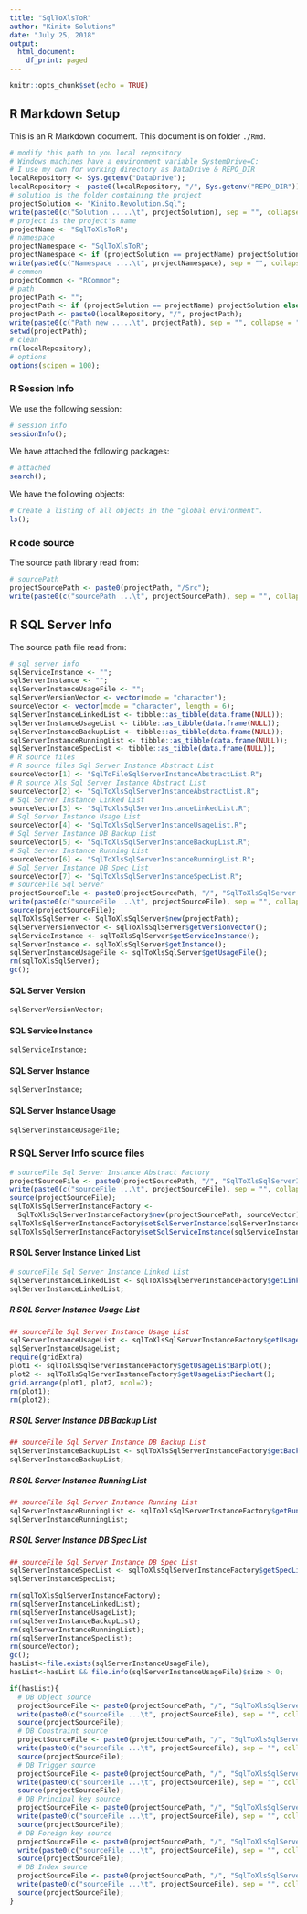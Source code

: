 ```yaml
---
title: "SqlToXlsToR"
author: "Kinito Solutions"
date: "July 25, 2018"
output:
  html_document:
    df_print: paged
---
```


```r
knitr::opts_chunk$set(echo = TRUE)
```

## R Markdown Setup

This is an R Markdown document. This document is on folder `./Rmd`.

```r
# modify this path to you local repository
# Windows machines have a environment variable SystemDrive=C:
# I use my own for working directory as DataDrive & REPO_DIR
localRepository <- Sys.getenv("DataDrive");
localRepository <- paste0(localRepository, "/", Sys.getenv("REPO_DIR"));
# solution is the folder containing the project
projectSolution <- "Kinito.Revolution.Sql";
write(paste0(c("Solution .....\t", projectSolution), sep = "", collapse = ""), stdout());
# project is the project's name
projectName <- "SqlToXlsToR";
# namespace
projectNamespace <- "SqlToXlsToR";
projectNamespace <- if (projectSolution == projectName) projectSolution else paste0(projectSolution, ".", projectName);
write(paste0(c("Namespace ....\t", projectNamespace), sep = "", collapse = ""), stdout());
# common
projectCommon <- "RCommon";
# path
projectPath <- "";
projectPath <- if (projectSolution == projectName) projectSolution else paste0(projectSolution, "/", projectName);
projectPath <- paste0(localRepository, "/", projectPath);
write(paste0(c("Path new .....\t", projectPath), sep = "", collapse = ""), stdout());
setwd(projectPath);
# clean
rm(localRepository);
# options
options(scipen = 100);
```

### R Session Info

We use the following session:

```r
# session info
sessionInfo();
```

We have attached the following packages:

```r
# attached
search();
```

We have the following objects:

```r
# Create a listing of all objects in the "global environment".
ls();
```

### R code source

The source path library read from:

```r
# sourcePath
projectSourcePath <- paste0(projectPath, "/Src");
write(paste0(c("sourcePath ...\t", projectSourcePath), sep = "", collapse = ""), stdout());
```

## R SQL Server Info

The source path file read from:

```r
# sql server info
sqlServiceInstance <- "";
sqlServerInstance <- "";
sqlServerInstanceUsageFile <- "";
sqlServerVersionVector <- vector(mode = "character");
sourceVector <- vector(mode = "character", length = 6);
sqlServerInstanceLinkedList <- tibble::as_tibble(data.frame(NULL));
sqlServerInstanceUsageList <- tibble::as_tibble(data.frame(NULL));
sqlServerInstanceBackupList <- tibble::as_tibble(data.frame(NULL));
sqlServerInstanceRunningList <- tibble::as_tibble(data.frame(NULL));
sqlServerInstanceSpecList <- tibble::as_tibble(data.frame(NULL));
# R source files
# R source files Sql Server Instance Abstract List
sourceVector[1] <- "SqlToFileSqlServerInstanceAbstractList.R";
# R source Xls Sql Server Instance Abstract List
sourceVector[2] <- "SqlToXlsSqlServerInstanceAbstractList.R";
# Sql Server Instance Linked List
sourceVector[3] <- "SqlToXlsSqlServerInstanceLinkedList.R";
# Sql Server Instance Usage List
sourceVector[4] <- "SqlToXlsSqlServerInstanceUsageList.R";
# Sql Server Instance DB Backup List
sourceVector[5] <- "SqlToXlsSqlServerInstanceBackupList.R";
# Sql Server Instance Running List
sourceVector[6] <- "SqlToXlsSqlServerInstanceRunningList.R";
# Sql Server Instance DB Spec List
sourceVector[7] <- "SqlToXlsSqlServerInstanceSpecList.R";
# sourceFile Sql Server
projectSourceFile <- paste0(projectSourcePath, "/", "SqlToXlsSqlServer.R");
write(paste0(c("sourceFile ...\t", projectSourceFile), sep = "", collapse = ""), stdout());
source(projectSourceFile);
sqlToXlsSqlServer <- SqlToXlsSqlServer$new(projectPath);
sqlServerVersionVector <- sqlToXlsSqlServer$getVersionVector();
sqlServiceInstance <- sqlToXlsSqlServer$getServiceInstance();
sqlServerInstance <- sqlToXlsSqlServer$getInstance();
sqlServerInstanceUsageFile <- sqlToXlsSqlServer$getUsageFile();
rm(sqlToXlsSqlServer);
gc();
```

#### SQL Server Version

```r
sqlServerVersionVector;
```

#### SQL Service Instance

```r
sqlServiceInstance;
```

#### SQL Server Instance

```r
sqlServerInstance;
```

#### SQL Server Instance Usage

```r
sqlServerInstanceUsageFile;
```

### R SQL Server Info source files

```r
# sourceFile Sql Server Instance Abstract Factory
projectSourceFile <- paste0(projectSourcePath, "/", "SqlToXlsSqlServerInstanceFactory.R");
write(paste0(c("sourceFile ...\t", projectSourceFile), sep = "", collapse = ""), stdout());
source(projectSourceFile);
sqlToXlsSqlServerInstanceFactory <-
  SqlToXlsSqlServerInstanceFactory$new(projectSourcePath, sourceVector);
sqlToXlsSqlServerInstanceFactory$setSqlServerInstance(sqlServerInstance);
sqlToXlsSqlServerInstanceFactory$setSqlServiceInstance(sqlServiceInstance);
```

#### R SQL Server Instance Linked List

```r
# sourceFile Sql Server Instance Linked List
sqlServerInstanceLinkedList <- sqlToXlsSqlServerInstanceFactory$getLinkedList();
sqlServerInstanceLinkedList;
```

##### R SQL Server Instance Usage List

```r
## sourceFile Sql Server Instance Usage List
sqlServerInstanceUsageList <- sqlToXlsSqlServerInstanceFactory$getUsageList();
sqlServerInstanceUsageList;
require(gridExtra)
plot1 <- sqlToXlsSqlServerInstanceFactory$getUsageListBarplot();
plot2 <- sqlToXlsSqlServerInstanceFactory$getUsageListPiechart();
grid.arrange(plot1, plot2, ncol=2);
rm(plot1);
rm(plot2);
```

##### R SQL Server Instance DB Backup List

```r
## sourceFile Sql Server Instance DB Backup List
sqlServerInstanceBackupList <- sqlToXlsSqlServerInstanceFactory$getBackupList();
sqlServerInstanceBackupList;
```

##### R SQL Server Instance Running List

```r
## sourceFile Sql Server Instance Running List
sqlServerInstanceRunningList <- sqlToXlsSqlServerInstanceFactory$getRunningList();
sqlServerInstanceRunningList;
```

##### R SQL Server Instance DB Spec List

```r
## sourceFile Sql Server Instance DB Spec List
sqlServerInstanceSpecList <- sqlToXlsSqlServerInstanceFactory$getSpecList();
sqlServerInstanceSpecList;
```

```r
rm(sqlToXlsSqlServerInstanceFactory);
rm(sqlServerInstanceLinkedList);
rm(sqlServerInstanceUsageList);
rm(sqlServerInstanceBackupList);
rm(sqlServerInstanceRunningList);
rm(sqlServerInstanceSpecList);
rm(sourceVector);
gc();
hasList<-file.exists(sqlServerInstanceUsageFile);
hasList<-hasList && file.info(sqlServerInstanceUsageFile)$size > 0;
```

```r
if(hasList){
  # DB Object source
  projectSourceFile <- paste0(projectSourcePath, "/", "SqlToXlsSqlServerInstanceDbObjectList.R");
  write(paste0(c("sourceFile ...\t", projectSourceFile), sep = "", collapse = ""), stdout());
  source(projectSourceFile);
  # DB Constraint source
  projectSourceFile <- paste0(projectSourcePath, "/", "SqlToXlsSqlServerInstanceDbConstraintList.R");
  write(paste0(c("sourceFile ...\t", projectSourceFile), sep = "", collapse = ""), stdout());
  source(projectSourceFile);
  # DB Trigger source
  projectSourceFile <- paste0(projectSourcePath, "/", "SqlToXlsSqlServerInstanceDbTriggerList.R");
  write(paste0(c("sourceFile ...\t", projectSourceFile), sep = "", collapse = ""), stdout());
  source(projectSourceFile);
  # DB Principal key source
  projectSourceFile <- paste0(projectSourcePath, "/", "SqlToXlsSqlServerInstanceDbPrincipalKeyList.R");
  write(paste0(c("sourceFile ...\t", projectSourceFile), sep = "", collapse = ""), stdout());
  source(projectSourceFile);
  # DB Foreign key source
  projectSourceFile <- paste0(projectSourcePath, "/", "SqlToXlsSqlServerInstanceDbForeignKeyList.R");
  write(paste0(c("sourceFile ...\t", projectSourceFile), sep = "", collapse = ""), stdout());
  source(projectSourceFile);
  # DB Index source
  projectSourceFile <- paste0(projectSourcePath, "/", "SqlToXlsSqlServerInstanceDbIndexList.R");
  write(paste0(c("sourceFile ...\t", projectSourceFile), sep = "", collapse = ""), stdout());
  source(projectSourceFile);
}
```


